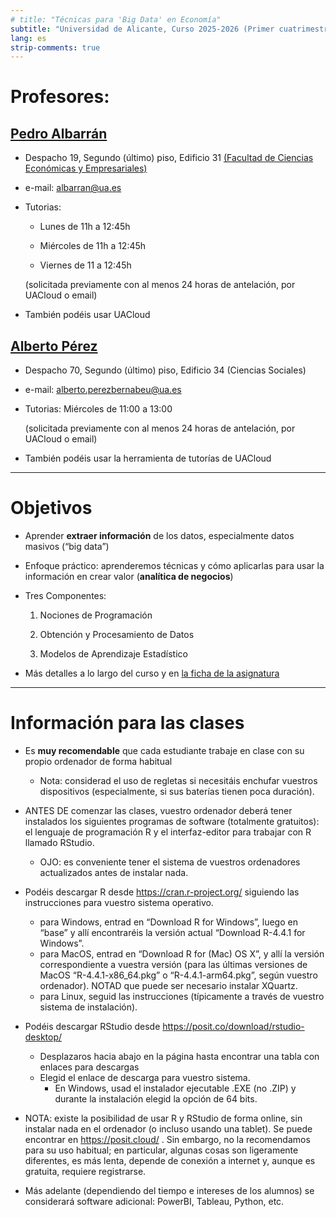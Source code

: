 ```yaml
---
# title: "Técnicas para 'Big Data' en Economía"
subtitle: "Universidad de Alicante, Curso 2025-2026 (Primer cuatrimestre)"
lang: es
strip-comments: true
---
```



# Profesores: 

## [Pedro Albarrán](https://sites.google.com/site/pedroalbarran)

* Despacho 19, Segundo (último) piso, Edificio 31
[(Facultad de Ciencias Económicas y Empresariales)](https://www.google.es/maps/@38.3835237,-0.5130815,17z)

* e-mail: [albarran@ua.es](mailto:albarran@ua.es)


* Tutorias:

    + Lunes de 11h a 12:45h 
  
    + Miércoles de 11h a 12:45h 

    + Viernes de 11 a 12:45h


    (solicitada previamente con al menos 24 horas de antelación, por UACloud o email)

* También podéis usar UACloud

## [Alberto Pérez](https://sites.google.com/view/alberto-perez-bernabeu)

* Despacho 70, Segundo (último) piso, Edificio 34 (Ciencias Sociales)


* e-mail: [alberto.perezbernabeu@ua.es](mailto:alberto.perezbernabeu@ua.es)



* Tutorias: Miércoles de 11:00 a 13:00

    (solicitada previamente con al menos 24 horas de antelación, por UACloud o email)

* También podéis usar la herramienta de tutorías de UACloud


***

# Objetivos

- Aprender **extraer información** de los datos, especialmente datos masivos ("big data")

- Enfoque práctico: aprenderemos técnicas y cómo aplicarlas para usar la información en crear valor (**analítica de negocios**)

- Tres Componentes: 

    1. Nociones de Programación
    
    2. Obtención y Procesamiento de Datos
    
    3. Modelos de Aprendizaje Estadístico

-   Más detalles a lo largo del curso y en 
<!-- para **Economía** -->
[la ficha de la asignatura](https://cvnet.cpd.ua.es/Guia-Docente/GuiaDocente/Index?wcodasi=35047&scaca=2023-24)


***

# Información para las clases

<!--
* **NOTA**: es MUY RECOMENDABLE haber cursado y aprobado *todas* las asignaturas de Estadística y de Econometría de cursos anteriores del grado para poder seguir el curso con solvencia.
-->

* Es **muy recomendable** que cada estudiante trabaje en clase con su propio ordenador de forma habitual

	-   Nota: considerad el uso de regletas si necesitáis enchufar vuestros dispositivos (especialmente, si  sus baterías tienen poca duración).

<!--
	-    La conserjería del aulario dispone de regletas; pero considerad traer alguna de casa.
-->

<!--
* En particular, las primeras clases estarán dedicadas en exclusiva a aprender lenguaje de programación R, que será el software estadístico-econométrico usado en el curso.
-->

*  ANTES DE comenzar las clases, vuestro ordenador deberá tener instalados los siguientes programas de software (totalmente gratuitos): el lenguaje de programación R y el interfaz-editor para trabajar con R llamado RStudio.

	-   OJO: es conveniente tener el sistema de vuestros ordenadores actualizados antes de instalar nada.

*  Podéis descargar R desde [https://cran.r-project.org/](https://cran.r-project.org/) siguiendo las instrucciones para vuestro sistema operativo.

	-   para Windows, entrad en "Download R for Windows", luego en "base" y allí encontraréis la versión actual "Download R-4.4.1 for Windows".
	-   para MacOS, entrad en "Download R for (Mac) OS X", y allí la versión correspondiente a vuestra versión (para las últimas versiones de MacOS "R-4.4.1-x86_64.pkg" o "R-4.4.1-arm64.pkg", según vuestro ordenador). NOTAD que puede ser necesario instalar XQuartz.
	-   para Linux, seguid las instrucciones (típicamente a través de vuestro sistema de instalación).

*  Podéis descargar RStudio desde [https://posit.co/download/rstudio-desktop/](https://posit.co/download/rstudio-desktop/)

	-   Desplazaros hacia abajo en la página hasta encontrar una tabla con enlaces para descargas
	-   Elegid el enlace de descarga para vuestro sistema.
	       +  En Windows, usad el instalador ejecutable .EXE (no .ZIP) y durante la instalación elegid la opción de 64 bits.


-   NOTA: existe la posibilidad de usar R y RStudio de forma online, sin instalar nada en el ordenador (o incluso usando una tablet). Se puede encontrar en [https://posit.cloud/](https://posit.cloud/) . Sin embargo, no la recomendamos para su uso habitual; en particular, algunas cosas son ligeramente diferentes, es más lenta, depende de conexión a internet y, aunque es gratuita, requiere registrarse.

-   Más adelante (dependiendo del tiempo e intereses de los alumnos) se considerará software adicional: PowerBI, Tableau, Python, etc.

   <!-- +   Instrucciones en anuncio UACloud  -->
    
